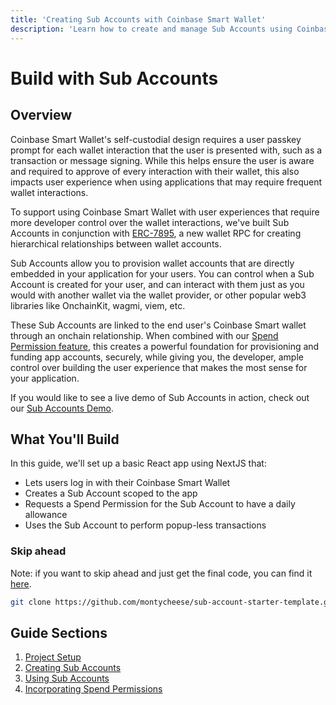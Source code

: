 ```yaml
---
title: 'Creating Sub Accounts with Coinbase Smart Wallet'
description: 'Learn how to create and manage Sub Accounts using Coinbase Smart Wallet'
---
```


# Build with Sub Accounts

## Overview

Coinbase Smart Wallet's self-custodial design requires a user passkey prompt for each wallet interaction that the user is presented with, such as a transaction or message signing. While this helps ensure the user is aware and required to approve of every interaction with their wallet, this also impacts user experience when using applications that may require frequent wallet interactions.

To support using Coinbase Smart Wallet with user experiences that require more developer control over the wallet interactions, we've built Sub Accounts in conjunction with [ERC-7895](https://eip.tools/eip/7895), a new wallet RPC for creating hierarchical relationships between wallet accounts.

Sub Accounts allow you to provision wallet accounts that are directly embedded in your application for your users. You can control when a Sub Account is created for your user, and can interact with them just as you would with another wallet via the wallet provider, or other popular web3 libraries like OnchainKit, wagmi, viem, etc.

These Sub Accounts are linked to the end user's Coinbase Smart wallet through an onchain relationship. When combined with our [Spend Permission feature](/identity/smart-wallet/guides/spend-permissions), this creates a powerful foundation for provisioning and funding app accounts, securely, while giving you, the developer, ample control over building the user experience that makes the most sense for your application.

If you would like to see a live demo of Sub Accounts in action, check out our [Sub Accounts Demo](https://sub-account-demo.com).

## What You'll Build

In this guide, we'll set up a basic React app using NextJS that:

- Lets users log in with their Coinbase Smart Wallet
- Creates a Sub Account scoped to the app
- Requests a Spend Permission for the Sub Account to have a daily allowance
- Uses the Sub Account to perform popup-less transactions

### Skip ahead

Note: if you want to skip ahead and just get the final code, you can find it [here](https://github.com/montycheese/sub-account-starter-template).

```bash
git clone https://github.com/montycheese/sub-account-starter-template.git
```

## Guide Sections

1. [Project Setup](/identity/smart-wallet/guides/sub-accounts/setup)
2. [Creating Sub Accounts](/identity/smart-wallet/guides/sub-accounts/creating-sub-accounts)
3. [Using Sub Accounts](/identity/smart-wallet/guides/sub-accounts/using-sub-accounts)
4. [Incorporating Spend Permissions](/identity/smart-wallet/guides/sub-accounts/incorporate-spend-permissions)
